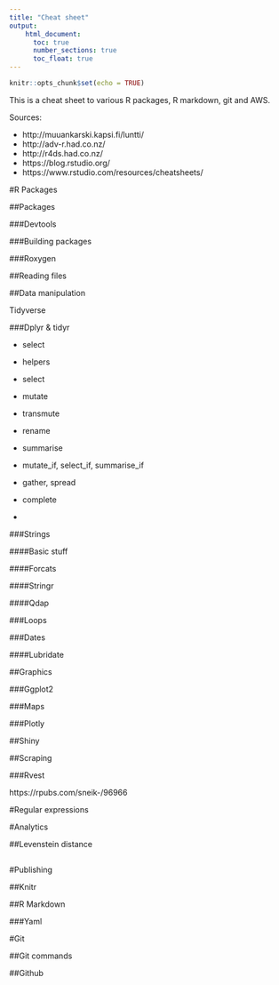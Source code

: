 ```yaml
---
title: "Cheat sheet"
output: 
    html_document:
      toc: true
      number_sections: true
      toc_float: true
---
```


```r
knitr::opts_chunk$set(echo = TRUE)
```

This is a cheat sheet to various R packages, R markdown, git and AWS.

Sources:

* http://muuankarski.kapsi.fi/luntti/
* http://adv-r.had.co.nz/
* http://r4ds.had.co.nz/
* https://blog.rstudio.org/
* https://www.rstudio.com/resources/cheatsheets/

#R Packages

##Packages

###Devtools

###Building packages

###Roxygen

##Reading files

##Data manipulation

Tidyverse

###Dplyr & tidyr

* select
- helpers

* select

* mutate

* transmute

* rename

* summarise

* mutate_if, select_if, summarise_if

* gather, spread

* complete

* 

###Strings

####Basic stuff

####Forcats

####Stringr

####Qdap

###Loops

###Dates

####Lubridate

##Graphics

###Ggplot2

###Maps

###Plotly

##Shiny

##Scraping

###Rvest

https://rpubs.com/sneik-/96966

#Regular expressions

#Analytics

##Levenstein distance

##

#Publishing

##Knitr

##R Markdown

###Yaml

#Git

##Git commands

##Github
